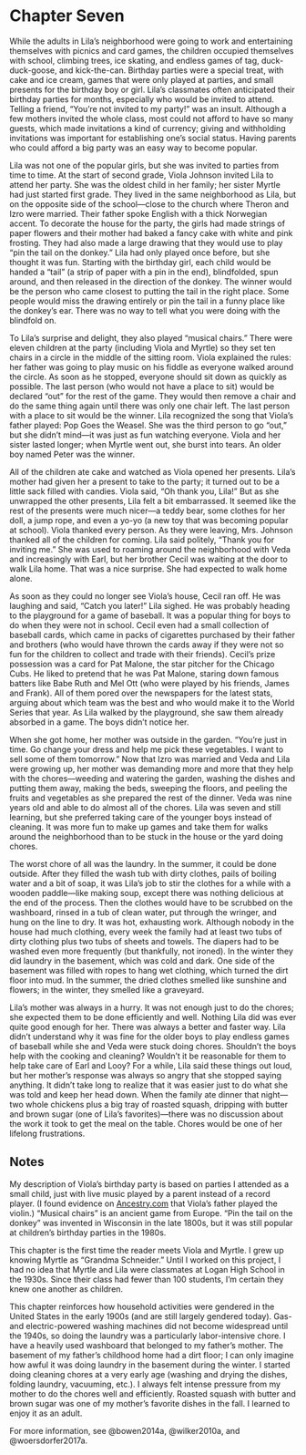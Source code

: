 # Chapter Seven

While the adults in Lila's neighborhood were going to work and entertaining themselves with picnics and card games, the children occupied themselves with school, climbing trees, ice skating, and endless games of tag, duck-duck-goose, and kick-the-can. Birthday parties were a special treat, with cake and ice cream, games that were only played at parties, and small presents for the birthday boy or girl. Lila's classmates often anticipated their birthday parties for months, especially who would be invited to attend. Telling a friend, "You're not invited to my party!" was an insult. Although a few mothers invited the whole class, most could not afford to have so many guests, which made invitations a kind of currency; giving and withholding invitations was important for establishing one's social status. Having parents who could afford a big party was an easy way to become popular.

Lila was not one of the popular girls, but she was invited to parties from time to time. At the start of second grade, Viola Johnson invited Lila to attend her party. She was the oldest child in her family; her sister Myrtle had just started first grade. They lived in the same neighborhood as Lila, but on the opposite side of the school---close to the church where Theron and Izro were married. Their father spoke English with a thick Norwegian accent. To decorate the house for the party, the girls had made strings of paper flowers and their mother had baked a fancy cake with white and pink frosting. They had also made a large drawing that they would use to play "pin the tail on the donkey." Lila had only played once before, but she thought it was fun. Starting with the birthday girl, each child would be handed a "tail" (a strip of paper with a pin in the end), blindfolded, spun around, and then released in the direction of the donkey. The winner would be the person who came closest to putting the tail in the right place. Some people would miss the drawing entirely or pin the tail in a funny place like the donkey's ear. There was no way to tell what you were doing with the blindfold on.

To Lila's surprise and delight, they also played "musical chairs." There were eleven children at the party (including Viola and Myrtle) so they set ten chairs in a circle in the middle of the sitting room. Viola explained the rules: her father was going to play music on his fiddle as everyone walked around the circle. As soon as he stopped, everyone should sit down as quickly as possible. The last person (who would not have a place to sit) would be declared "out" for the rest of the game. They would then remove a chair and do the same thing again until there was only one chair left. The last person with a place to sit would be the winner. Lila recognized the song that Viola's father played: Pop Goes the Weasel. She was the third person to go "out," but she didn't mind---it was just as fun watching everyone. Viola and her sister lasted longer; when Myrtle went out, she burst into tears. An older boy named Peter was the winner. 

All of the children ate cake and watched as Viola opened her presents. Lila's mother had given her a present to take to the party; it turned out to be a little sack filled with candies. Viola said, "Oh thank you, Lila!" But as she unwrapped the other presents, Lila felt a bit embarrassed. It seemed like the rest of the presents were much nicer---a teddy bear, some clothes for her doll, a jump rope, and even a yo-yo (a new toy that was becoming popular at school). Viola thanked every person. As they were leaving, Mrs. Johnson thanked all of the children for coming. Lila said politely, "Thank you for inviting me." She was used to roaming around the neighborhood with Veda and increasingly with Earl, but her brother Cecil was waiting at the door to walk Lila home. That was a nice surprise. She had expected to walk home alone.

As soon as they could no longer see Viola's house, Cecil ran off. He was laughing and said, "Catch you later!" Lila sighed. He was probably heading to the playground for a game of baseball. It was a popular thing for boys to do when they were not in school. Cecil even had a small collection of baseball cards, which came in packs of cigarettes purchased by their father and brothers (who would have thrown the cards away if they were not so fun for the children to collect and trade with their friends). Cecil's prize possession was a card for Pat Malone, the star pitcher for the Chicago Cubs. He liked to pretend that he was Pat Malone, staring down famous batters like Babe Ruth and Mel Ott (who were played by his friends, James and Frank). All of them pored over the newspapers for the latest stats, arguing about which team was the best and who would make it to the World Series that year. As Lila walked by the playground, she saw them already absorbed in a game. The boys didn't notice her.

When she got home, her mother was outside in the garden. "You're just in time. Go change your dress and help me pick these vegetables. I want to sell some of them tomorrow." Now that Izro was married and Veda and Lila were growing up, her mother was demanding more and more that they help with the chores---weeding and watering the garden, washing the dishes and putting them away, making the beds, sweeping the floors, and peeling the fruits and vegetables as she prepared the rest of the dinner. Veda was nine years old and able to do almost all of the chores. Lila was seven and still learning, but she preferred taking care of the younger boys instead of cleaning. It was more fun to make up games and take them for walks around the neighborhood than to be stuck in the house or the yard doing chores. 

The worst chore of all was the laundry. In the summer, it could be done outside. After they filled the wash tub with dirty clothes, pails of boiling water and a bit of soap, it was Lila's job to stir the clothes for a while with a wooden paddle---like making soup, except there was nothing delicious at the end of the process. Then the clothes would have to be scrubbed on the washboard, rinsed in a tub of clean water, put through the wringer, and hung on the line to dry. It was hot, exhausting work. Although nobody in the house had much clothing, every week the family had at least two tubs of dirty clothing plus two tubs of sheets and towels. The diapers had to be washed even more frequently (but thankfully, not ironed). In the winter they did laundry in the basement, which was cold and dark. One side of the basement was filled with ropes to hang wet clothing, which turned the dirt floor into mud. In the summer, the dried clothes smelled like sunshine and flowers; in the winter, they smelled like a graveyard.

Lila's mother was always in a hurry. It was not enough just to do the chores; she expected them to be done efficiently and well. Nothing Lila did was ever quite good enough for her. There was always a better and faster way. Lila didn't understand why it was fine for the older boys to play endless games of baseball while she and Veda were stuck doing chores. Shouldn't the boys help with the cooking and cleaning? Wouldn't it be reasonable for them to help take care of Earl and Looy? For a while, Lila said these things out loud, but her mother's response was always so angry that she stopped saying anything. It didn't take long to realize that it was easier just to do what she was told and keep her head down. When the family ate dinner that night---two whole chickens plus a big tray of roasted squash, dripping with butter and brown sugar (one of Lila's favorites)---there was no discussion about the work it took to get the meal on the table. Chores would be one of her lifelong frustrations. 

## Notes 

My description of Viola's birthday party is based on parties I attended as a small child, just with live music played by a parent instead of a record player. (I found evidence on [Ancestry.com](https://www.ancestry.com/) that Viola's father played the violin.) "Musical chairs" is an ancient game from Europe. "Pin the tail on the donkey" was invented in Wisconsin in the late 1800s, but it was still popular at children's birthday parties in the 1980s.

This chapter is the first time the reader meets Viola and Myrtle. I grew up knowing Myrtle as "Grandma Schneider." Until I worked on this project, I had no idea that Myrtle and Lila were classmates at Logan High School in the 1930s. Since their class had fewer than 100 students, I'm certain they knew one another as children.

This chapter reinforces how household activities were gendered in the United States in the early 1900s (and are still largely gendered today). Gas- and electric-powered washing machines did not become widespread until the 1940s, so doing the laundry was a particularly labor-intensive chore. I have a heavily used washboard that belonged to my father's mother. The basement of my father's childhood home had a dirt floor; I can only imagine how awful it was doing laundry in the basement during the winter. I started doing cleaning chores at a very early age (washing and drying the dishes, folding laundry, vacuuming, etc.). I always felt intense pressure from my mother to do the chores well and efficiently. Roasted squash with butter and brown sugar was one of my mother's favorite dishes in the fall. I learned to enjoy it as an adult.

For more information, see @bowen2014a, @wilker2010a, and @woersdorfer2017a.